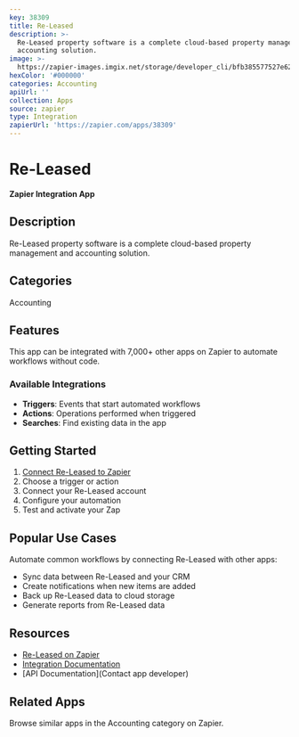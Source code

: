 ```yaml
---
key: 38309
title: Re-Leased
description: >-
  Re-Leased property software is a complete cloud-based property management and
  accounting solution.
image: >-
  https://zapier-images.imgix.net/storage/developer_cli/bfb385577527e62373bada88b16c05c8_2.png?auto=format%2Ccompress&ixlib=python-3.0.0&q=50
hexColor: '#000000'
categories: Accounting
apiUrl: ''
collection: Apps
source: zapier
type: Integration
zapierUrl: 'https://zapier.com/apps/38309'
---
```

# Re-Leased

**Zapier Integration App**

## Description

Re-Leased property software is a complete cloud-based property management and accounting solution.

## Categories

Accounting

## Features

This app can be integrated with 7,000+ other apps on Zapier to automate workflows without code.

### Available Integrations

- **Triggers**: Events that start automated workflows
- **Actions**: Operations performed when triggered
- **Searches**: Find existing data in the app

## Getting Started

1. [Connect Re-Leased to Zapier](https://zapier.com/apps/38309)
2. Choose a trigger or action
3. Connect your Re-Leased account
4. Configure your automation
5. Test and activate your Zap

## Popular Use Cases

Automate common workflows by connecting Re-Leased with other apps:

- Sync data between Re-Leased and your CRM
- Create notifications when new items are added
- Back up Re-Leased data to cloud storage
- Generate reports from Re-Leased data

## Resources

- [Re-Leased on Zapier](https://zapier.com/apps/38309)
- [Integration Documentation](https://zapier.com/apps/38309/integrations)
- [API Documentation](Contact app developer)

## Related Apps

Browse similar apps in the Accounting category on Zapier.

